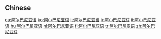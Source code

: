==Chinese==
{{zh-see|阿爾巴尼亞語}}

[[ca:阿尔巴尼亚语]]
[[ko:阿尔巴尼亚语]]
[[it:阿尔巴尼亚语]]
[[lt:阿尔巴尼亚语]]
[[li:阿尔巴尼亚语]]
[[hu:阿尔巴尼亚语]]
[[nl:阿尔巴尼亚语]]
[[fi:阿尔巴尼亚语]]
[[tr:阿尔巴尼亚语]]
[[zh:阿尔巴尼亚语]]
